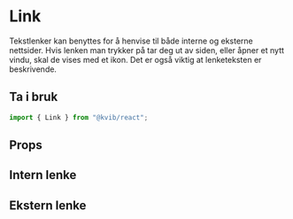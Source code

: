 
<Meta of={LinkStories} />

# Link

Tekstlenker kan benyttes for å henvise til både interne og eksterne nettsider.
Hvis lenken man trykker på tar deg ut av siden, eller åpner et nytt vindu, skal de vises med et ikon. Det er også viktig at lenketeksten er beskrivende.

## Ta i bruk

```jsx
import { Link } from "@kvib/react";
```

## Props

<Canvas of={LinkStories.Link} />

<Controls of={LinkStories.Link} />

## Intern lenke

<Canvas of={LinkStories.LinkInternal} />

## Ekstern lenke

<Canvas of={LinkStories.LinkExternal} />
